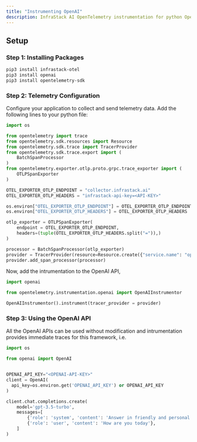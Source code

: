```yaml
---
title: "Instrumenting OpenAI"
description: InfraStack AI OpenTelemetry instrumentation for python OpenAI.
---
```


## Setup

### Step 1: Installing Packages

```bash
pip3 install infrastack-otel
pip3 install openai
pip3 install opentelemetry-sdk
```

### Step 2: Telemetry Configuration

Configure your application to collect and send telemetry data. Add the following lines to your python file:

```python
import os

from opentelemetry import trace
from opentelemetry.sdk.resources import Resource
from opentelemetry.sdk.trace import TracerProvider
from opentelemetry.sdk.trace.export import (
    BatchSpanProcessor
)
from opentelemetry.exporter.otlp.proto.grpc.trace_exporter import (
    OTLPSpanExporter
)

OTEL_EXPORTER_OTLP_ENDPOINT = "collector.infrastack.ai"
OTEL_EXPORTER_OTLP_HEADERS = "infrastack-api-key=<API-KEY>"

os.environ["OTEL_EXPORTER_OTLP_ENDPOINT"] = OTEL_EXPORTER_OTLP_ENDPOINT
os.environ["OTEL_EXPORTER_OTLP_HEADERS"] = OTEL_EXPORTER_OTLP_HEADERS

otlp_exporter = OTLPSpanExporter(
    endpoint = OTEL_EXPORTER_OTLP_ENDPOINT,
    headers=(tuple(OTEL_EXPORTER_OTLP_HEADERS.split("=")),)
)

processor = BatchSpanProcessor(otlp_exporter)
provider = TracerProvider(resource=Resource.create({"service.name": "openai.traces"}))
provider.add_span_processor(processor)
```

Now, add the intrumentation to the OpenAI API,

```python
import openai

from opentelemetry.instrumentation.openai import OpenAIInstrumentor

OpenAIInstrumentor().instrument(tracer_provider = provider)
```

### Step 3: Using the OpenAI API

All the OpenAI APIs can be used without modification and intrumentation provides
immediate traces for this framework, i.e.

```python
import os

from openai import OpenAI


OPENAI_API_KEY="<OPENAI-API-KEY>"
client = OpenAI(
  api_key=os.environ.get('OPENAI_API_KEY') or OPENAI_API_KEY
)

client.chat.completions.create(
    model='gpt-3.5-turbo',
    messages=[
        {'role': 'system', 'content': 'Answer in friendly and personal manner.'},
        {'role': 'user', 'content': 'How are you today'},
    ]
)
```